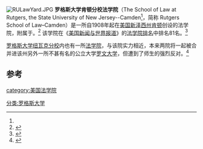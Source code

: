 [[File:RULawYard.JPG|thumb]]
'''罗格斯大学肯顿分校法学院'''（The School of Law at Rutgers, the State University of New Jersey--Camden<ref name="Rutgers, the State University of New Jersey--Newark " />，简称 Rutgers School of Law–Camden）是一所自1908年起在[[美国|美国]][[新泽西州|新泽西州]][[肯顿_(新泽西州)|肯顿]]创设的法学院，附属于{{link-en|罗格斯大学肯顿分校|Rutgers–Camden}}。<ref name="Rutgers, the State University of New Jersey--Newark ">{{cite web | url=http://grad-schools.usnews.rankingsandreviews.com/best-graduate-schools/top-law-schools/rutgers-the-state-university-of-new-jersey-camden-03097 | title=Rutgers, the State University of New Jersey--Camden | accessdate=2012-10-02 | deadurl=yes | archiveurl=https://web.archive.org/web/20130831005416/http://grad-schools.usnews.rankingsandreviews.com/best-graduate-schools/top-law-schools/rutgers-the-state-university-of-new-jersey-camden-03097 | archivedate=2013-08-31 }}</ref>
该学院在《[[美国新闻与世界报道|美国新闻与世界报道]]》的[[美国法学院排名|法学院排名]]中排名81名。<ref name="Top 2012 Law School Rankings">{{cite web | url=http://www.top-law-schools.com/rankings.html | title=Top 2012 Law School Rankings | accessdate=2012-10-02 | archive-date=2013-07-07 | archive-url=https://web.archive.org/web/20130707060344/http://www.top-law-schools.com/rankings.html | dead-url=no }}</ref>

[[罗格斯大学|罗格斯大学]][[罗格斯大学纽瓦克分校|纽瓦克分校]]内也有一所[[罗格斯大学纽瓦克分校法学院|法学院]]，与该院实力相近，本来两院将一起被合并进该州另外一所不甚有名的公立大学[[罗文大学|罗文大学]]，但遭到了师生的强烈反对。<ref name="N.J. College Combination Stirs New Doubts">{{cite web | url=http://online.wsj.com/article/SB10001424052702303561504577493230674375636.html | title=N.J. College Combination Stirs New Doubts | accessdate=2012-10-03}}</ref>
==参考==
{{reflist}}

{{univ-stub}}

{{Rutgers University}}
[[category:美国法学院|category:美国法学院]]

[[分类:罗格斯大学|分类:罗格斯大学]]